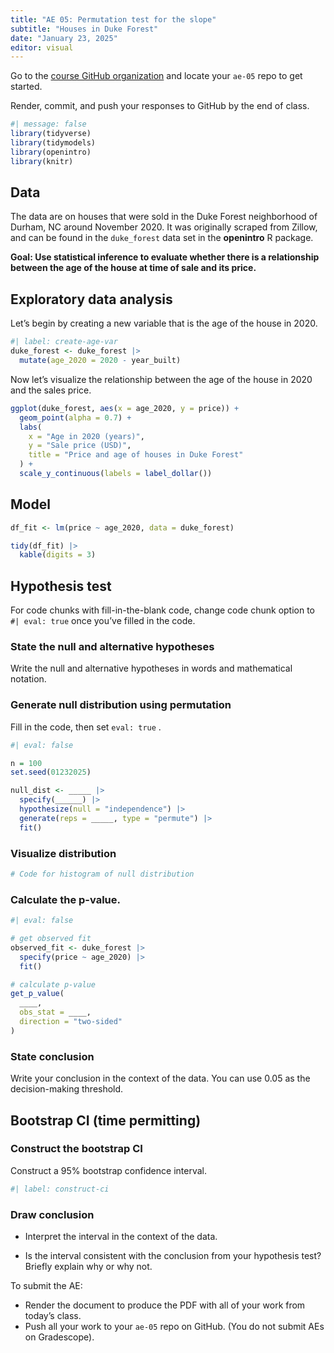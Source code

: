 ```yaml
---
title: "AE 05: Permutation test for the slope"
subtitle: "Houses in Duke Forest"
date: "January 23, 2025"
editor: visual
---
```


::: callout-important
Go to the [course GitHub organization](https://github.com/sta210-sp25) and locate your `ae-05` repo to get started.

Render, commit, and push your responses to GitHub by the end of class.
:::

```r
#| message: false
library(tidyverse)
library(tidymodels)
library(openintro)
library(knitr)
```

## Data

The data are on houses that were sold in the Duke Forest neighborhood of Durham, NC around November 2020. It was originally scraped from Zillow, and can be found in the `duke_forest` data set in the **openintro** R package.

**Goal: Use statistical inference to evaluate whether there is a relationship between the age of the house at time of sale and its price.**

## Exploratory data analysis

Let's begin by creating a new variable that is the age of the house in 2020.

```r
#| label: create-age-var
duke_forest <- duke_forest |>
  mutate(age_2020 = 2020 - year_built)
```

Now let's visualize the relationship between the age of the house in 2020 and the sales price.

```r
ggplot(duke_forest, aes(x = age_2020, y = price)) +
  geom_point(alpha = 0.7) +
  labs(
    x = "Age in 2020 (years)",
    y = "Sale price (USD)",
    title = "Price and age of houses in Duke Forest"
  ) +
  scale_y_continuous(labels = label_dollar()) 
```

## Model

```r
df_fit <- lm(price ~ age_2020, data = duke_forest)

tidy(df_fit) |>
  kable(digits = 3)
```

## Hypothesis test

::: callout-tip
For code chunks with fill-in-the-blank code, change code chunk option to `#| eval: true` once you've filled in the code.
:::

### State the null and alternative hypotheses

Write the null and alternative hypotheses in words and mathematical notation.

### Generate null distribution using permutation

Fill in the code, then set `eval: true` .

```r
#| eval: false

n = 100
set.seed(01232025)

null_dist <- _____ |>
  specify(______) |>
  hypothesize(null = "independence") |>
  generate(reps = _____, type = "permute") |>
  fit()
```

### Visualize distribution

```r
# Code for histogram of null distribution
```

### Calculate the p-value.

```r
#| eval: false 

# get observed fit 
observed_fit <- duke_forest |>
  specify(price ~ age_2020) |>
  fit()

# calculate p-value
get_p_value(
  ____,
  obs_stat = ____,
  direction = "two-sided"
)
```

### State conclusion

Write your conclusion in the context of the data. You can use 0.05 as the decision-making threshold.

## Bootstrap CI (time permitting)

### Construct the bootstrap CI

Construct a 95% bootstrap confidence interval.

```r
#| label: construct-ci
```

### Draw conclusion

-   Interpret the interval in the context of the data.

-   Is the interval consistent with the conclusion from your hypothesis test? Briefly explain why or why not.

::: callout-important
To submit the AE:

-   Render the document to produce the PDF with all of your work from today's class.
-   Push all your work to your `ae-05` repo on GitHub. (You do not submit AEs on Gradescope).
:::
